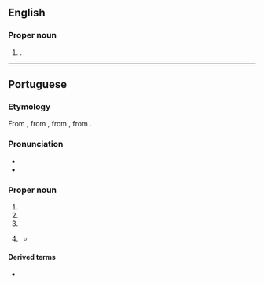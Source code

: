 {{also|belem|belém|Belem}}
==English==
{{wikipedia}}

===Proper noun===
{{head|en|proper nouns}}

# {{place|en|municipality/state capital|s/Pará|c/Brazil}}.

----

==Portuguese==

===Etymology===
From {{inh|pt|roa-opt|Beleen}}, from {{inh|pt|la|Bēthlehemum}}, from {{der|pt|grc|Βηθλεέμ}}, from {{der|pt|he|בּית לחם|tr=bet lékhem}}.

===Pronunciation===
{{pt-IPA}}
* {{rhymes|pt|ɐ̃j̃|s=2}}
* {{hyph|pt|Be|lém}}

===Proper noun===
{{pt-proper noun}}

# {{place|pt|city|c/Palestine|t1=Bethlehem}}
# {{place|pt|city/state capital|s/Pará|c/Brazil|t1=Belém}}
# {{place|pt|parish|mun:pref/Lisbon|c/Portugal|t1=Belém}}
# {{lb|pt|Portugal|politics}} {{clipping of|pt|[[palácio|Palácio]] [[nacional|Nacional]] [[de]] [[Belém]]|nodot=1}} {{gloss|Belém Palace, residency of the Portuguese president}}
#* {{quote-journal|pt|date=2015-11-23|author=Nuno Sá Lourenço|title=Cavaco impõe seis condições para indigitar Costa|work=Público|url=http://www.publico.pt/politica/noticia/cavaco-impoe-seis-condicoes-para-indigitar-costa-1715273|passage=A audiência do secretário-geral do PS com o Presidente da República, terminou esta segunda-feira ao fim de meia-hora. António Costa saiu de '''Belém''' sem fazer qualquer declaração.}}

====Derived terms====
* {{l|pt|belenzada}}

{{C|pt|Exonyms}}